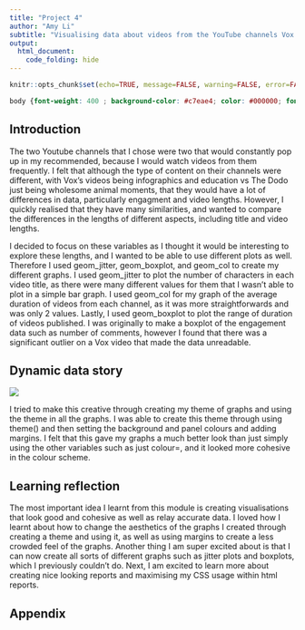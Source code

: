 ```yaml
---
title: "Project 4"
author: "Amy Li"
subtitle: "Visualising data about videos from the YouTube channels Vox and The Dodo"
output:
  html_document:
    code_folding: hide
---
```

```r
knitr::opts_chunk$set(echo=TRUE, message=FALSE, warning=FALSE, error=FALSE)
```

```css
body {font-weight: 400 ; background-color: #c7eae4; color: #000000; font-family: Avenir Next Condensed; font-size: 20px}
```

## Introduction

The two Youtube channels that I chose were two that would constantly pop up in my recommended, because I would watch videos from them frequently. I felt that although the type of content on their channels were different, with Vox's videos being infographics and education vs The Dodo just being wholesome animal moments, that they would have a lot of differences in data, particularly engagment and video lengths. However, I quickly realised that they have many similarities, and wanted to compare the differences in the lengths of different aspects, including title and video lengths.

I decided to focus on these variables as I thought it would be interesting to explore these lengths, and I wanted to be able to use different plots as well. Therefore I used geom_jitter, geom_boxplot, and geom_col to create my different graphs. I used geom_jitter to plot the number of characters in each video title, as there were many different values for them that I wasn't able to plot in a simple bar graph. I used geom_col for my graph of the average duration of videos from each channel, as it was more straightforwards and was only 2 values. Lastly, I used geom_boxplot to plot the range of duration of videos published. I was originally to make a boxplot of the engagement data such as number of comments, however I found that there was a significant outlier on a Vox video that made the data unreadable.

## Dynamic data story

![](data_story.gif)

I tried to make this creative through creating my theme of graphs and using the theme in all the graphs. I was able to create this theme through using theme() and then setting the background and panel colours and adding margins. I felt that this gave my graphs a much better look than just simply using the other variables such as just colour=, and it looked more cohesive in the colour scheme. 

## Learning reflection

The most important idea I learnt from this module is creating visualisations that look good and cohesive as well as relay accurate data. I loved how I learnt about how to change the aesthetics of the graphs I created through creating a theme and using it, as well as using margins to create a less crowded feel of the graphs. Another thing I am super excited about is that I can now create all sorts of different graphs such as jitter plots and boxplots, which I previously couldn't do. Next, I am excited to learn more about creating nice looking reports and maximising my CSS usage within html reports. 

## Appendix

```r

```

```r

```

